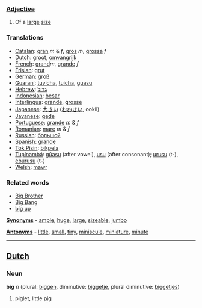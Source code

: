 ===[[Adjective]]===

#Of a [[large]] [[size]]

===Translations===
*[[Catalan]]: [[gran]] ''m'' & ''f'', [[gros]] ''m'', [[grossa]] ''f''
*[[Dutch]]: [[groot]], [[omvangrijk]]
*[[French]]: [[grand]]''m'', [[grande]] ''f''
*[[Frisian]]: [[grut]]
*[[German]]: [[groß]]
*[[Guaraní]]: [[tuvicha]], [[tuicha]], [[guasu]]
*[[Hebrew]]: [[גדול]]
*[[Indonesian]]: [[besar]]
*[[Interlingua]]: [[grande]], [[grosse]]
*[[Japanese]]: [[大きい]] ([[おおきい]], ookii)
*[[Javanese]]: [[gede]]
*[[Portuguese]]: [[grande]] ''m'' & ''f''
*[[Romanian]]: [[mare]] ''m'' & ''f''
*[[Russian]]: [[большой]] 
*[[Spanish]]: [[grande]]
*[[Tok Pisin]]: [[bikpela]]
*[[Tupinambá]]: [[gûasu]] (after vowel), [[usu]] (after consonant); [[urusu]] (t-), [[eburusu]] (t-)
*[[Welsh]]: [[mawr]]

===Related words===
*[[Big Brother]]
*[[Big Bang]]
*[[big up]]

'''[[Synonym]]s''' - [[ample]], [[huge]], [[large]], [[sizeable]], [[jumbo]]

'''[[Antonym]]s''' - [[little]], [[small]], [[tiny]], [[miniscule]], [[miniature]], [[minute]]

----

==[[Dutch]]==

===Noun===

'''big''' ''n'' (plural: [[biggen]], diminutive: [[biggetje]], plural diminutive: [[biggetjes]])

# piglet, little [[pig]]